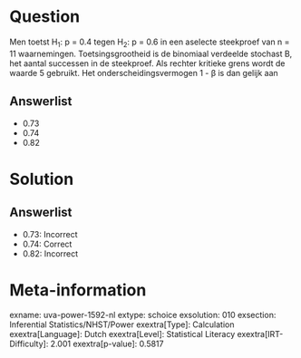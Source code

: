 Question
========

Men toetst H~1~: p = 0.4 tegen H~2~: p = 0.6 in een aselecte steekproef
van n = 11 waarnemingen. Toetsingsgrootheid is de binomiaal verdeelde
stochast B, het aantal successen in de steekproef. Als rechter kritieke
grens wordt de waarde 5 gebruikt. Het onderscheidingsvermogen 1 - β is
dan gelijk aan

Answerlist
----------

* 0.73
* 0.74
* 0.82

Solution
========

Answerlist
----------

* 0.73: Incorrect
* 0.74: Correct
* 0.82: Incorrect

Meta-information
================
exname: uva-power-1592-nl
extype: schoice
exsolution: 010
exsection: Inferential Statistics/NHST/Power
exextra[Type]: Calculation
exextra[Language]: Dutch
exextra[Level]: Statistical Literacy
exextra[IRT-Difficulty]: 2.001
exextra[p-value]: 0.5817
